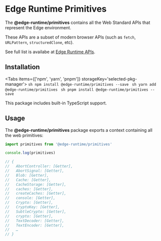 
# Edge Runtime Primitives

The **@edge-runtime/primitives** contains all the Web Standard APIs that represent the Edge environment.

These APIs are a subset of modern browser APIs (such as `fetch`, `URLPattern`, `structuredClone`, etc).

See full list is availabe at [Edge Runtime APIs](/features/available-apis).

## Installation

<Tabs items={['npm', 'yarn', 'pnpm']} storageKey='selected-pkg-manager'>
  <Tab>```sh npm install @edge-runtime/primitives --save ```</Tab>
  <Tab>```sh yarn add @edge-runtime/primitives ```</Tab>
  <Tab>```sh pnpm install @edge-runtime/primitives --save ```</Tab>
</Tabs>

This package includes built-in TypeScript support.

## Usage

The **@edge-runtime/primitives** package exports a context containing all the web primitives:

```js
import primitives from '@edge-runtime/primitives'

console.log(primitives)

// {
//   AbortController: [Getter],
//   AbortSignal: [Getter],
//   Blob: [Getter],
//   Cache: [Getter],
//   CacheStorage: [Getter],
//   caches: [Getter],
//   createCaches: [Getter],
//   console: [Getter],
//   Crypto: [Getter],
//   CryptoKey: [Getter],
//   SubtleCrypto: [Getter],
//   crypto: [Getter],
//   TextDecoder: [Getter],
//   TextEncoder: [Getter],
//   …
// }
```
